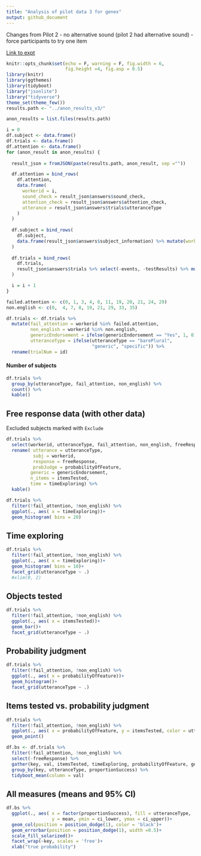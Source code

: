 ```yaml
---
title: "Analysis of pilot data 3 for genex"
output: github_document
---
```


Changes from Pilot 2
- no alternative sound (pilot 2 had alternative sound)
- force participants to try one item

[Link to expt](https://www.mit.edu/~karengu/category-experiment/template/template.html)

```r
knitr::opts_chunk$set(echo = F, warning = F, fig.width = 6,
                      fig.height =4, fig.asp = 0.5)
library(knitr)
library(ggthemes)
library(tidyboot)
library("jsonlite")
library("tidyverse")
theme_set(theme_few())
results.path <- "../anon_results_v3/"
```

```r

anon_results = list.files(results.path)

i = 0
df.subject <- data.frame()
df.trials <- data.frame()
df.attention <- data.frame()
for (anon_result in anon_results) {
  
  result_json = fromJSON(paste(results.path, anon_result, sep =""))

  df.attention = bind_rows(
    df.attention, 
    data.frame(
      workerid = i,
      sound_check = result_json$answers$sound_check,
      attention_check = result_json$answers$attention_check,
      utterance = result_json$answers$trials$utteranceType
    )
  )
  
  df.subject = bind_rows(
    df.subject, 
    data.frame(result_json$answers$subject_information) %>% mutate(workerid = i)
  )
  
  df.trials = bind_rows(
    df.trials, 
    result_json$answers$trials %>% select(-events, -testResults) %>% mutate(workerid = i)
  )

  i = i + 1
}
```


```r
failed.attention <- c(0, 1, 3, 4, 8, 11, 19, 20, 21, 24, 29)
non.english <- c(0,  4, 7, 8, 19, 21, 29, 33, 35)
```



```r
df.trials <- df.trials %>%
  mutate(fail_attention = workerid %in% failed.attention,
         non_english = workerid %in% non.english,
         genericEndorsement = ifelse(genericEndorsement == "Yes", 1, 0),
         utteranceType = ifelse(utteranceType == "barePlural", 
                                "generic", "specific")) %>%
  rename(trialNum = id)
```


#### Number of subjects

```r
df.trials %>%
  group_by(utteranceType, fail_attention, non_english) %>%
  count() %>%
  kable()
```




## Free response data (with other data)

Excluded subjects marked with `Exclude` 

```r
df.trials %>%
  select(workerid, utteranceType, fail_attention, non_english, freeResponse, probabilityOfFeature, genericEndorsement, itemsTested, timeExploring) %>%
  rename( utterance = utteranceType,
          subj = workerid,
          response = freeResponse,
          probJudge = probabilityOfFeature,
         generic = genericEndorsement,
         n_items = itemsTested, 
         time = timeExploring) %>%
  kable()
```


```r
df.trials %>%
  filter(!fail_attention, !non_english) %>%
  ggplot(., aes( x = timeExploring))+
  geom_histogram( bins = 20)
```

## Time exploring

```r
df.trials %>%
  filter(!fail_attention, !non_english) %>%
  ggplot(., aes( x = timeExploring))+
  geom_histogram( bins = 10)+
  facet_grid(utteranceType ~ .)
  #xlim(0, 2)
```

## Objects tested

```r
df.trials %>%
  filter(!fail_attention, !non_english) %>%
  ggplot(., aes( x = itemsTested))+
  geom_bar()+
  facet_grid(utteranceType ~ .)
```

## Probability judgment

```r
df.trials %>%
  filter(!fail_attention, !non_english) %>%
  ggplot(., aes( x = probabilityOfFeature))+
  geom_histogram()+
  facet_grid(utteranceType ~ .)
```

## Items tested vs. probability judgment

```r
df.trials %>%
  filter(!fail_attention, !non_english) %>%
  ggplot(., aes( x = probabilityOfFeature, y = itemsTested, color = utteranceType))+
  geom_point()
```

```r
df.bs <- df.trials %>%
  filter(!fail_attention, !non_english) %>%
  select(-freeResponse) %>%
  gather(key, val, itemsTested, timeExploring, probabilityOfFeature, genericEndorsement) %>%
  group_by(key, utteranceType, proportionSuccess) %>%
  tidyboot_mean(column = val)
```

## All measures (means and 95% CI)

```r
df.bs %>% 
  ggplot(., aes( x = factor(proportionSuccess), fill = utteranceType,
                 y = mean, ymin = ci_lower, ymax = ci_upper))+
  geom_col(position = position_dodge(1), color = 'black')+
  geom_errorbar(position = position_dodge(1), width =0.5)+
  scale_fill_solarized()+
  facet_wrap(~key, scales = 'free')+
  xlab("true probability")
```
